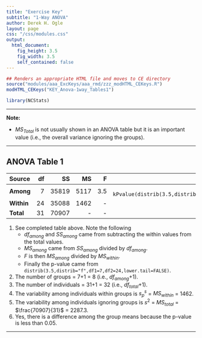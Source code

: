 ```yaml
---
title: "Exercise Key"
subtitle: "1-Way ANOVA"
author: Derek H. Ogle
layout: page
css: "/css/modules.css"
output:
  html_document:
    fig_height: 3.5
    fig_width: 3.5
    self_contained: false
---
```


```r
## Renders an appropriate HTML file and moves to CE directory
source("modules/aaa_ExcKeys/aaa_rmd/zzz_modHTML_CEKeys.R")
modHTML_CEKeys("KEY_Anova-1way_Tables1")
```
```r
library(NCStats)
```

----

<div class="alert alert-warning">
<strong>Note:</strong> 
<ul>
<li>$MS_{Total}$ is not usually shown in an ANOVA table but it is an important value (i.e., the overall variance ignoring the groups).</li>
</ul>
</div>

----

## ANOVA Table 1

Source     | df | SS | MS | F  | p-value
:----------|---:|---:|---:|---:|--------:
**Among**  |  7 | 35819 | 5117 | 3.5 | `r kPvalue(distrib(3.5,distrib="f",df1=7,df2=24,lower.tail=FALSE),include.p=FALSE,digits=3)` |
**Within** | 24 | 35088 | 1462 | - | -
**Total**  | 31 | 70907 | - | - | -

1. See completed table above. Note the following
    * $df_{among}$ and $SS_{among}$ came from subtracting the within values from the total values.
    * $MS_{among}$ came from $SS_{among}$ divided by $df_{among}$.
    * $F$ is then $MS_{among}$ divided by $MS_{within}$.
    * Finally the p-value came from `distrib(3.5,distrib="f",df1=7,df2=24,lower.tail=FALSE)`.
1. The number of groups = 7+1 = 8 (i.e., $df_{among}$+1).
1. The number of individuals = 31+1 = 32 (i.e., $df_{total}$+1).
1. The variability among individuals within groups is $s_{p}^{s}$ = $MS_{within}$ = 1462.
1. The variability among individuals ignoring groups is $s^{2}$ = $MS_{total}$ = $\frac{70907}{31}$ = 2287.3.
1. Yes, there is a difference among the group means because the p-value is less than 0.05.

----
